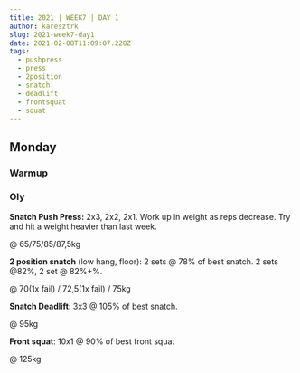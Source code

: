 ```yaml
---
title: 2021 | WEEK7 | DAY 1
author: karesztrk
slug: 2021-week7-day1
date: 2021-02-08T11:09:07.228Z
tags:
  - pushpress
  - press
  - 2position
  - snatch
  - deadlift
  - frontsquat
  - squat
---
```


## Monday

### Warmup

### Oly

**Snatch Push Press:** 2x3, 2x2, 2x1. Work up in weight as reps decrease. Try and hit a weight heavier than last week.

@ 65/75/85/87,5kg

**2 position snatch** (low hang, floor): 2 sets @ 78% of best snatch. 2 sets @82%, 2 set @ 82%+%.

@ 70(1x fail) / 72,5(1x fail) / 75kg

**Snatch Deadlift**: 3x3 @ 105% of best snatch.

@ 95kg

**Front squat**: 10x1 @ 90% of best front squat

@ 125kg
